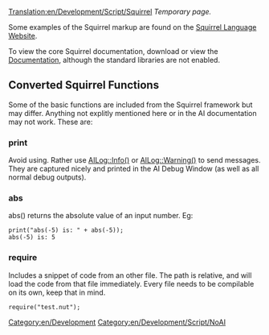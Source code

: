 [[Translation:en/Development/Script/Squirrel]]
''Temporary page.''

Some examples of the Squirrel markup are found on the [http://squirrel-lang.org/ Squirrel Language Website].

To view the core Squirrel documentation, download or view the [http://squirrel-lang.org/#doc Documentation], although the standard libraries are not enabled.

== Converted Squirrel Functions ==

Some of the basic functions are included from the Squirrel framework but may differ. Anything not explitly mentioned here or in the AI documentation may not work. These are:

=== print ===

Avoid using. Rather use [http://devs.openttd.org/~noai/aidocs/classAILog.html AILog::Info()] or [http://devs.openttd.org/~noai/aidocs/classAILog.html AILog::Warning()] to send messages. They are captured nicely and printed in the AI Debug Window (as well as all normal debug outputs).

=== abs ===

abs() returns the absolute value of an input number. Eg:

 print("abs(-5) is: " + abs(-5));
 abs(-5) is: 5

=== require ===

Includes a snippet of code from an other file. The path is relative, and will load the code from that file immediately. Every file needs to be compilable on its own, keep that in mind.

 require("test.nut");

[[Category:en/Development]]
[[Category:en/Development/Script/NoAI]]